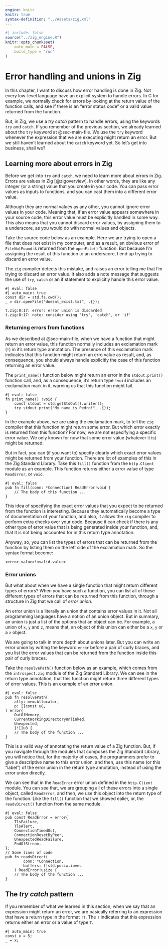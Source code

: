 ---
engine: knitr
knitr: true
syntax-definition: "../Assets/zig.xml"
---

```{r}
#| include: false
source("../zig_engine.R")
knitr::opts_chunk$set(
    auto_main = FALSE,
    build_type = "run"
)
```



# Error handling and unions in Zig {#sec-error-handling}

In this chapter, I want to discuss how error handling is done in Zig.
Not every low-level language have an explicit system to handle errors.
In C for example, we normally check for errors by looking at the return value of
the function calls, and see if there is an "error status code" or
a valid value returned from the function.

But, in Zig, we use a *try catch* pattern to handle errors,
using the keywords `try` and `catch`.
If you remember of the previous section,
we already learned about the `try` keyword at @sec-main-file.
We use the `try` keyword whenever the expression that we are executing
might return an error.
But we still haven't learned about the `catch` keyword yet. So let's 
get into business, shall we?


## Learning more about errors in Zig

Before we get into `try` and `catch`, we need to learn more about errors in Zig.
Errors are values in Zig [@zigoverview]. In other words, they are like any integer (or a string) value that you create in your code.
You can pass error values as inputs to functions, and you can cast them into a different error value.


Although they are normal values as any other, you cannot ignore error values in your code. Meaning that, if an error
value appears somewhere in your source code, this error value must be explicitly handled in some way.
This also means that you cannot discard error values, by assigning them to a underscore,
as you would do with normal values and objects.

Take the source code below as an example. Here we are trying to open a file that does not exist
in my computer, and as a result, an obvious error of `FileNotFound` is returned from the `openFile()`
function. But because I'm assigning the result of this function to an underscore, I end up
trying to discard an error value.

The `zig` compiler detects this mistake, and raises an
error telling me that I'm trying to discard an error value.
It also adds a note message that suggests the use of `try`,
`catch` or an if statement to explicitly handle this error value.


```{zig}
#| eval: false
#| auto_main: true
const dir = std.fs.cwd();
_ = dir.openFile("doesnt_exist.txt", .{});
```

```
t.zig:8:17: error: error union is discarded
t.zig:8:17: note: consider using 'try', 'catch', or 'if'
```

### Returning errors from functions

As we described at @sec-main-file, when we have a function that might return an error
value, this function normally includes an exclamation mark (`!`) in it's return type
annotation. The presence of this exclamation mark indicates that this function might
return an erro value as result, and, as consequence, you should always handle explicitly
the case of this function returning an error value.


The `print_name()` function below might return an error in the `stdout.print()` function call,
and, as a consequence, it's return type `!void` includes an exclamation mark in it, warning us 
that this function might fail.

```{zig}
#| eval: false
fn print_name() !void {
    const stdout = std.getStdOut().writer();
    try stdout.print("My name is Pedro!", .{});
}
```

In the example above, we are using the exclamation mark, to tell the `zig` compiler
that this function might return some error. But which error exactly is returned from
this function? For now, we are not especifying a specific error value. We only
known for now that some error value (whatever it is) might be returned.

But in fact, you can (if you want to) specify clearly which exact error values
might be returned from your function. There are lot of examples of
this in the Zig Standard Library. Take this `fill()` function from
the `http.Client` module as an example. This function returns
either a error value of type `ReadError`, or `void`.

```{zig}
#| eval: false
pub fn fill(conn: *Connection) ReadError!void {
    // The body of this function ...
}
```

This idea of specifying the exact error values that you expect to be returned
from the function is interesting. Because they automatically become a type of documentation
of your function, and also, it allows the `zig` compiler to perform extra checks over
your code. Because it can check if there is any other type of error value
that is being generated inside your function, and, that it is not being accounted
for in this return type annotation.

Anyway, so, you can list the types of errors that can be returned from the function
by listing them on the left side of the exclamation mark. So the syntax format
become:

```zig
<error-value>!<valid-value>
```

### Error unions

But what about when we have a single function that might return different types of errors?
When you have such a function, you can list
all of these different types of errors that can be returned from this function,
through a structure in Zig that we call of *error union*.

An error union is a literally an union that contains error values in it.
Not all programming languages have a notion of an union object.
But in summary, an union is just a list of the options that
an object can be. For example, a union of `x`, `y` and `z`, means that,
an object of this union can either be a `x`, `y` or a `z` object.

We are going to talk in more depth about unions later.
But you can write an error union by writing the keyword `error` before
a pair of curly braces, and you list the error values that can be
returned from the function inside this pair of curly braces.

Take the `resolvePath()` function below as an example, which comes from the
`introspect.zig` module of the Zig Standard Library. We can see in the return type annotation, that this
function might return three different types of error values. This is an example
of an error union.


```{zig}
#| eval: false
pub fn resolvePath(
    ally: mem.Allocator,
    p: []const u8,
) error{
    OutOfMemory,
    CurrentWorkingDirectoryUnlinked,
    Unexpected,
    }![]u8 {
    // The body of the function ...
}
```


This is a valid way of annotating the return value of a Zig function. But, if you navigate through
the modules that composes the Zig Standard Library, you will notice that, for the majority of cases,
the programmers prefer to give a descriptive name to this error union, and then, use this name (or this "label")
of the error union in the return type annotation, instead of using the error union directly.

We can see that in the `ReadError` error union defined in the `http.Client` module.
You can see that, we are grouping all of these errors into a single object, called `ReadError`,
and then, we use this object into the return type of the function. Like the `fill()` function
that we showed ealier, or, the `readvDirect()` function from the same module.

```{zig}
#| eval: false
pub const ReadError = error{
    TlsFailure,
    TlsAlert,
    ConnectionTimedOut,
    ConnectionResetByPeer,
    UnexpectedReadFailure,
    EndOfStream,
};
// Some lines of code
pub fn readvDirect(
        conn: *Connection,
        buffers: []std.posix.iovec
    ) ReadError!usize {
    // The body of the function ...
}
```



## The *try catch* pattern


If you remember of what we learned in this section, when we say that an expression might
return an error, we are basically referring to an expression that have
a return type in the format `!T`.
The `!` indicates that this expression returns either an error or a value of type `T`.


```{zig}
#| auto_main: true
const x = 5;
_ = x;
```

